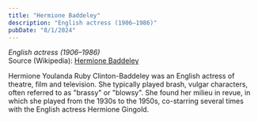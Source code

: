 ```yaml
---
title: "Hermione Baddeley"
description: "English actress (1906–1986)"
pubDate: "8/1/2024"
---
```


*English actress (1906–1986)*  
Source (Wikipedia): [Hermione Baddeley][1]

Hermione Youlanda Ruby Clinton-Baddeley was an English actress of theatre, film and television. She typically played brash, vulgar characters, often referred to as "brassy" or "blowsy". She found her milieu in revue, in which she played from the 1930s to the 1950s, co-starring several times with the English actress Hermione Gingold.

[1]: https://en.wikipedia.org/wiki/Hermione_Baddeley
